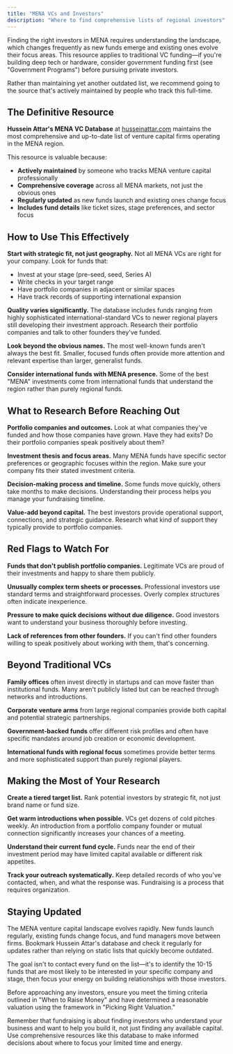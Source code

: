 ```yaml
---
title: "MENA VCs and Investors"
description: "Where to find comprehensive lists of regional investors"
---
```


Finding the right investors in MENA requires understanding the landscape, which changes frequently as new funds emerge and existing ones evolve their focus areas. This resource applies to traditional VC funding—if you're building deep tech or hardware, consider government funding first (see "Government Programs") before pursuing private investors.

Rather than maintaining yet another outdated list, we recommend going to the source that's actively maintained by people who track this full-time.

## The Definitive Resource

**Hussein Attar's MENA VC Database** at [husseinattar.com](https://www.husseinattar.com/en/venture-capital-saudi-arabia/) maintains the most comprehensive and up-to-date list of venture capital firms operating in the MENA region.

This resource is valuable because:
- **Actively maintained** by someone who tracks MENA venture capital professionally
- **Comprehensive coverage** across all MENA markets, not just the obvious ones
- **Regularly updated** as new funds launch and existing ones change focus
- **Includes fund details** like ticket sizes, stage preferences, and sector focus

## How to Use This Effectively

**Start with strategic fit, not just geography.** Not all MENA VCs are right for your company. Look for funds that:
- Invest at your stage (pre-seed, seed, Series A)
- Write checks in your target range
- Have portfolio companies in adjacent or similar spaces
- Have track records of supporting international expansion

**Quality varies significantly.** The database includes funds ranging from highly sophisticated international-standard VCs to newer regional players still developing their investment approach. Research their portfolio companies and talk to other founders they've funded.

**Look beyond the obvious names.** The most well-known funds aren't always the best fit. Smaller, focused funds often provide more attention and relevant expertise than larger, generalist funds.

**Consider international funds with MENA presence.** Some of the best "MENA" investments come from international funds that understand the region rather than purely regional funds.

## What to Research Before Reaching Out

**Portfolio companies and outcomes.** Look at what companies they've funded and how those companies have grown. Have they had exits? Do their portfolio companies speak positively about them?

**Investment thesis and focus areas.** Many MENA funds have specific sector preferences or geographic focuses within the region. Make sure your company fits their stated investment criteria.

**Decision-making process and timeline.** Some funds move quickly, others take months to make decisions. Understanding their process helps you manage your fundraising timeline.

**Value-add beyond capital.** The best investors provide operational support, connections, and strategic guidance. Research what kind of support they typically provide to portfolio companies.

## Red Flags to Watch For

**Funds that don't publish portfolio companies.** Legitimate VCs are proud of their investments and happy to share them publicly.

**Unusually complex term sheets or processes.** Professional investors use standard terms and straightforward processes. Overly complex structures often indicate inexperience.

**Pressure to make quick decisions without due diligence.** Good investors want to understand your business thoroughly before investing.

**Lack of references from other founders.** If you can't find other founders willing to speak positively about working with them, that's concerning.

## Beyond Traditional VCs

**Family offices** often invest directly in startups and can move faster than institutional funds. Many aren't publicly listed but can be reached through networks and introductions.

**Corporate venture arms** from large regional companies provide both capital and potential strategic partnerships.

**Government-backed funds** offer different risk profiles and often have specific mandates around job creation or economic development.

**International funds with regional focus** sometimes provide better terms and more sophisticated support than purely regional players.

## Making the Most of Your Research

**Create a tiered target list.** Rank potential investors by strategic fit, not just brand name or fund size.

**Get warm introductions when possible.** VCs get dozens of cold pitches weekly. An introduction from a portfolio company founder or mutual connection significantly increases your chances of a meeting.

**Understand their current fund cycle.** Funds near the end of their investment period may have limited capital available or different risk appetites.

**Track your outreach systematically.** Keep detailed records of who you've contacted, when, and what the response was. Fundraising is a process that requires organization.

## Staying Updated

The MENA venture capital landscape evolves rapidly. New funds launch regularly, existing funds change focus, and fund managers move between firms. Bookmark Hussein Attar's database and check it regularly for updates rather than relying on static lists that quickly become outdated.

The goal isn't to contact every fund on the list—it's to identify the 10-15 funds that are most likely to be interested in your specific company and stage, then focus your energy on building relationships with those investors.

Before approaching any investors, ensure you meet the timing criteria outlined in "When to Raise Money" and have determined a reasonable valuation using the framework in "Picking Right Valuation." 

Remember that fundraising is about finding investors who understand your business and want to help you build it, not just finding any available capital. Use comprehensive resources like this database to make informed decisions about where to focus your limited time and energy.